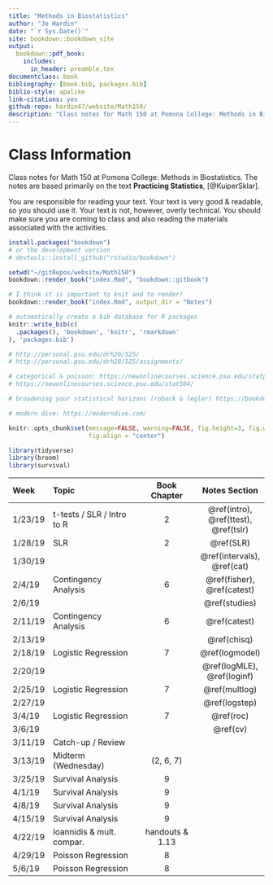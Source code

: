 ```yaml
--- 
title: "Methods in Biostatistics"
author: "Jo Hardin"
date: "`r Sys.Date()`"
site: bookdown::bookdown_site
output:
  bookdown::pdf_book:
    includes:
      in_header: preamble.tex
documentclass: book
bibliography: [book.bib, packages.bib]
biblio-style: apalike
link-citations: yes
github-repo: hardin47/website/Math150/
description: "Class notes for Math 150 at Pomona College: Methods in Biostatistics.  The notes are based primarily on the text Practicing Statistics, Kuiper and Sklar"
---
```


\newcommand{\logit}{\mathrm{logit}}

# Class Information {-}

Class notes for Math 150 at Pomona College: Methods in Biostatistics.  The notes are based primarily on the text **Practicing Statistics**, [@KuiperSklar].


You are responsible for reading your text.  Your text is very good & readable, so you should use it.  Your text is not, however, overly technical.  You should make sure you are coming to class and also reading the materials associated with the activities. 

```r
install.packages("bookdown")
# or the development version
# devtools::install_github("rstudio/bookdown")

setwd("~/gitRepos/website/Math150")
bookdown::render_book("index.Rmd", "bookdown::gitbook")

# I think it is important to knit and to render!
bookdown::render_book("index.Rmd", output_dir = "Notes")
```


```r
# automatically create a bib database for R packages
knitr::write_bib(c(
  .packages(), 'bookdown', 'knitr', 'rmarkdown'
), 'packages.bib')
```



```r
# http://personal.psu.edu/drh20/525/
# http://personal.psu.edu/drh20/525/assignments/

# categorical & poisson: https://newonlinecourses.science.psu.edu/statprogram/stat504
# https://newonlinecourses.science.psu.edu/stat504/

# broadening your statistical horizons (roback & legler) https://bookdown.org/roback/bookdown-bysh/

# modern dive: https://moderndive.com/

```


```r
knitr::opts_chunk$set(message=FALSE, warning=FALSE, fig.height=3, fig.width=5, 
                      fig.align = "center")

library(tidyverse)
library(broom)
library(survival)
```

| Week    	| Topic                      	|  Book Chapter   	|   Notes Section 	|
|:---------	|:---------------------------	|:----------------:	|:----------------:	|
| 1/23/19 	| t-tests / SLR / Intro to R 	|         2        	| \@ref(intro), \@ref(ttest), \@ref(tslr)  |
| 1/28/19 	| SLR                        	|         2        	|  \@ref(SLR)     |
| 1/30/19 	|                           	|                  	| \@ref(intervals), \@ref(cat) |
| 2/4/19  	| Contingency Analysis       	|         6        	|\@ref(fisher), \@ref(catest) |
| 2/6/19 	|       	|                 	|  \@ref(studies)
| 2/11/19 	| Contingency Analysis       	|         6        	| \@ref(catest) |
| 2/13/19 	|        	|                	| \@ref(chisq) |
| 2/18/19 	| Logistic Regression        	|         7        	| \@ref(logmodel) |
| 2/20/19 	|        	|                 	| \@ref(logMLE), \@ref(loginf) |
| 2/25/19 	| Logistic Regression        	|         7        	| \@ref(multlog)  |
| 2/27/19 	|         	|                 	| \@ref(logstep)  |
| 3/4/19  	| Logistic Regression        	|         7        	| \@ref(roc) |
| 3/6/19  	|         	|                 	| \@ref(cv) | 
| 3/11/19 	| Catch-up / Review      	|                	|
| 3/13/19 	| Midterm (Wednesday)        	|  (2, 6, 7) 	|
| 3/25/19 	| Survival Analysis          	|         9        	|
| 4/1/19  	| Survival Analysis          	|         9        	|
| 4/8/19  	| Survival Analysis          	|         9        	|
| 4/15/19 	| Survival Analysis          	|         9        	|
| 4/22/19 	| Ioannidis & mult. compar. 	| handouts & 1.13 	|
| 4/29/19 	| Poisson Regression         	|         8        	|
| 5/6/19  	| Poisson Regression         	|         8        	|

